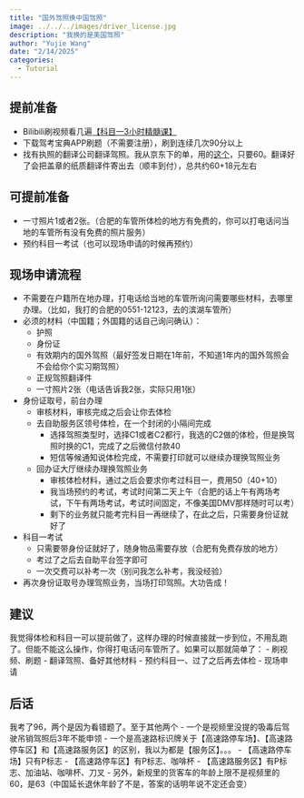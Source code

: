 ```yaml
---
title: "国外驾照换中国驾照"
image: ../../../images/driver_license.jpg
description: "我换的是美国驾照"
author: "Yujie Wang"
date: "2/14/2025"
categories:
  - Tutorial
---
```


## 提前准备
- Bilibili刷视频看几遍[【科目一3小时精髓课】](https://b23.tv/uLzSK4l){target="_blank"}
- 下载驾考宝典APP刷题（不需要注册），刷到连续几次90分以上
- 找有执照的翻译公司翻译驾照。我从京东下的单，用的[这个](https://item.jd.com/10114929383369.html){target="_blank"}，只要60。翻译好了会把盖章的纸质翻译件寄出去（顺丰到付），总共约60+18元左右

## 可提前准备
- 一寸照片1或者2张。（合肥的车管所体检的地方有免费的，你可以打电话问当地的车管所有没有免费的照片服务）
- 预约科目一考试（也可以现场申请的时候再预约）

## 现场申请流程
- 不需要在户籍所在地办理，打电话给当地的车管所询问需要哪些材料，去哪里办理。（比如，我打的合肥的0551-12123，去的滨湖车管所）
- 必须的材料（中国籍；外国籍的话自己询问确认）：
  - 护照
  - 身份证
  - 有效期内的国外驾照（最好签发日期在1年前，不知道1年内的国外驾照会不会给你个实习期驾照）
  - 正规驾照翻译件
  - 一寸照片2张（电话告诉我2张，实际只用1张）
- 身份证取号，前台办理
  - 审核材料，审核完成之后会让你去体检
  - 去自助服务区领号体检，在一个封闭的小隔间完成
    - 选择驾照类型时，选择C1或者C2都行，我选的C2做的体检，但是换驾照时换的C1，完成了之后微信付款40
    - 短信等候通知说体检完成，不需要打印就可以继续办理换驾照业务
  - 回办证大厅继续办理换驾照业务
    - 审核体检材料，通过之后会要求你考过科目一，费用50（40+10）
    - 我当场预约的考试，考试时间第二天上午（合肥的话上午有两场考试，下午有两场考试，考试时间固定，不像美国DMV那样随时可以考）
    - 剩下的业务就只能考完科目一再继续了，在此之后，只需要身份证就好了
- 科目一考试
  - 只需要带身份证就好了，随身物品需要存放（合肥有免费存放的地方）
  - 考过了之后去自助平台签字即可
  - 一次交费可以补考一次（别问我怎么补考，我没经验）
- 再次身份证取号办理驾照业务，当场打印驾照。大功告成！

## 建议
我觉得体检和科目一可以提前做了，这样办理的时候直接就一步到位，不用乱跑了。但能不能这么操作，你得打电话问车管所了。如果可以那就简单了：
- 刷视频、刷题
- 翻译驾照、备好其他材料
- 预约科目一、过了之后再去体检
- 现场申请

## 后话
我考了96，两个是因为看错题了。至于其他两个
- 一个是视频里没提的吸毒后驾驶吊销驾照后3年不能申领
- 一个是高速路标识牌关于【高速路停车场】、【高速路停车区】和【高速路服务区】的区别，我以为都是【服务区】。。。
  - 【高速路停车场】只有P标志
  - 【高速路停车区】有P标志、咖啡杯
  - 【高速路服务区】有P标志、加油站、咖啡杯、刀叉
- 另外，新规里的货客车的年龄上限不是视频里的60，是63（中国延长退休年龄了不是，答案的话明年说不定还会变）
